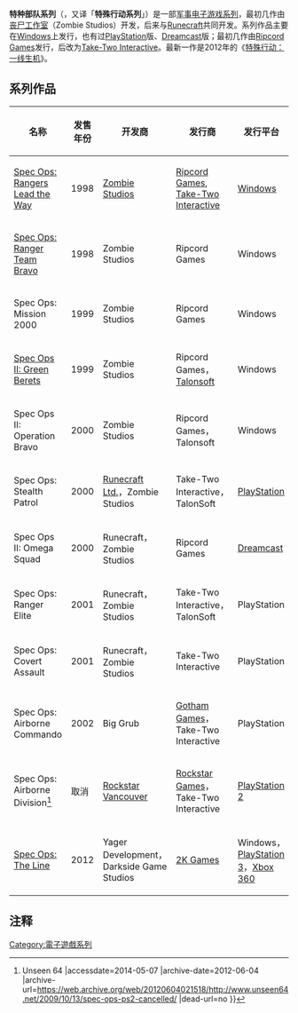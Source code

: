 {{noteTA
|G1=Games
|1=zh-cn:特殊行动：一线生机; zh-tw:特種戰線;
}}
{{Infobox VG series
| title = 特种部队
| english = Spec Ops
<!--| image = [[Image:Spec_Ops_Stealth_Patrol_cover.jpg|256px]]
| caption = Box art for ''Spec Ops: Stealth Patrol''-->
| developer = [[Zombie_Studios|Zombie Studios]] <br/> [[Runecraft|Runecraft Ltd.]] <br/> Big Grub <br> [[Rockstar_Vancouver|Rockstar Vancouver]] <br> Yager Development
| publisher = [[2K_Games|2K Games]] <br/> [[Ripcord_Games|Ripcord Games]] <br/> [[Rockstar_Games|Rockstar Games]] <br/> [[Take-Two_Interactive|Take-Two Interactive]] <br/> [[TalonSoft|TalonSoft]] <br/> [[Gotham_Games|Gotham Games]] <br/>Darkside Game Studios
| first release version = 特种部队
| first release date = 1998年
| latest release version = [[特殊行动：一线生机|特殊行动：一线生机]]
| latest release date    = 2012年6月26日
| platforms = [[Windows|Windows]]、[[PlayStation|PlayStation]]、[[Dreamcast|Dreamcast]]、[[Xbox_360|Xbox 360]]、[[PlayStation_Network|PlayStation Network]]、[[PlayStation_3|PlayStation 3]]
| website = 
}}

'''特种部队系列'''（{{lang|en|''Spec Ops''}}，又译「'''特殊行动系列'''」）是一部[[军事|军事]][[电子游戏系列|电子游戏系列]]，最初几作由[[丧尸工作室|丧尸工作室]]（Zombie Studios）开发，后来与[[Runecraft|Runecraft]]共同开发。系列作品主要在[[Windows|Windows]]上发行，也有过[[PlayStation|PlayStation]]版、[[Dreamcast|Dreamcast]]版；最初几作由[[Ripcord_Games|Ripcord Games]]发行，后改为[[Take-Two_Interactive|Take-Two Interactive]]。最新一作是2012年的《[[特殊行动：一线生机|特殊行动：一线生机]]》。

== 系列作品 ==

{| class="wikitable" style="font-size:90%"
!style="width:16em;" |名称
!style="width:4.5em;"|发售年份
!style="width:15.5em;"|开发商
!style="width:15.5em;"|发行商
!style="width:6.5em;"|发行平台
|-
|[[Spec_Ops:_Rangers_Lead_the_Way|Spec Ops: Rangers Lead the Way]] || 1998 || [[Zombie_Studios|Zombie Studios]]  || [[Ripcord_Games|Ripcord Games]], [[Take-Two_Interactive|Take-Two Interactive]] ||  [[Microsoft_Windows|Windows]]
|-
|[[Spec_Ops:_Ranger_Team_Bravo|Spec Ops: Ranger Team Bravo]] || 1998 || Zombie Studios || Ripcord Games || Windows
|-
|Spec Ops: Mission 2000 || 1999 || Zombie Studios || Ripcord Games || Windows
|-
|[[Spec_Ops_II:_Green_Berets|Spec Ops II: Green Berets]] || 1999 || Zombie Studios || Ripcord Games，[[Talonsoft|Talonsoft]] || Windows
|-
|Spec Ops II: Operation Bravo || 2000 || Zombie Studios || Ripcord Games，Talonsoft || Windows
|-
|Spec Ops: Stealth Patrol || 2000 || [[Runecraft|Runecraft Ltd.]]，Zombie Studios || Take-Two Interactive，TalonSoft || [[PlayStation|PlayStation]]  
|-
|Spec Ops II: Omega Squad || 2000 || Runecraft，Zombie Studios || Ripcord Games || [[Dreamcast|Dreamcast]]  
|-
|Spec Ops: Ranger Elite || 2001 || Runecraft，Zombie Studios || Take-Two Interactive，TalonSoft || PlayStation
|-
|Spec Ops: Covert Assault || 2001 || Runecraft，Zombie Studios || Take-Two Interactive || PlayStation
|-
|Spec Ops: Airborne Commando || 2002 || Big Grub || [[Gotham_Games|Gotham Games]]，Take-Two Interactive || PlayStation  
|-
|Spec Ops: Airborne Division<ref>{{Cite web |url=http://www.unseen64.net/2009/10/13/spec-ops-ps2-cancelled/ |title=Spec Ops PS2 - Cancelled {{!}} Unseen 64 |accessdate=2014-05-07 |archive-date=2012-06-04 |archive-url=https://web.archive.org/web/20120604021518/http://www.unseen64.net/2009/10/13/spec-ops-ps2-cancelled/ |dead-url=no }}</ref> || 取消 || [[Rockstar_Vancouver|Rockstar Vancouver]] || [[Rockstar_Games|Rockstar Games]]，Take-Two Interactive || [[PlayStation_2|PlayStation 2]]  
|-
|[[特種戰線|Spec Ops: The Line]] || 2012 || Yager Development，Darkside Game Studios || [[2K_Games|2K Games]] || Windows，[[PlayStation_3|PlayStation 3]]，[[Xbox_360|Xbox 360]]
|}

== 注释 ==
<references/>

{{DEFAULTSORT:Spec Ops}}
[[Category:電子遊戲系列|Category:電子遊戲系列]]